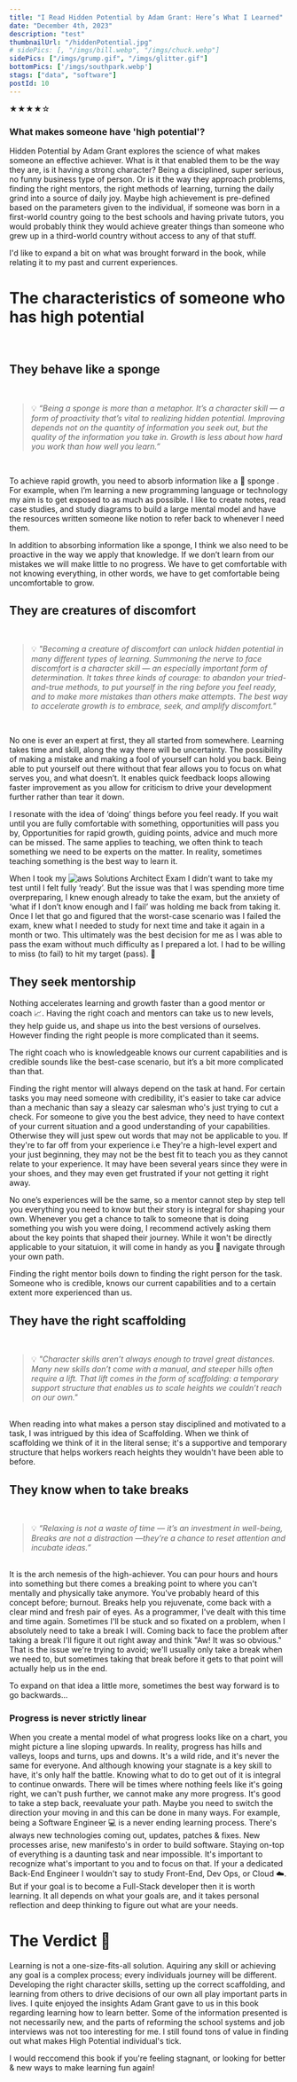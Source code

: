 ```yaml
---
title: "I Read Hidden Potential by Adam Grant: Here’s What I Learned"
date: "December 4th, 2023"
description: "test"
thumbnailUrl: "/hiddenPotential.jpg"
# sidePics: [, "/imgs/bill.webp", "/imgs/chuck.webp"]
sidePics: ["/imgs/grump.gif", "/imgs/glitter.gif"]
bottomPics: ['/imgs/southpark.webp']
stags: ["data", "software"]
postId: 10
---
```



★★★★☆

### What makes someone have 'high potential'?

Hidden Potential by Adam Grant explores the science of what makes someone an effective achiever.
 What is it that enabled them to be the way they are, is it having a strong character? 
 Being a disciplined, super serious, no funny business type of person.  Or is it the way they approach problems, 
 finding the right mentors, the right methods of learning, turning the daily grind into a source of daily joy. 
 Maybe high achievement is pre-defined based on the parameters given to the individual, if someone was born in 
 a first-world country going to the best schools and having private tutors, you would probably think they would
  achieve greater things than someone who grew up in a third-world country without access to any of that stuff.

I'd like to expand a bit on what was brought forward in the book, while relating it to my past and current experiences.


# The characteristics of someone who has high potential 
<br/>

## They behave like a sponge
<br/>
<blockquote className="blockquote">
  <footer className="blockquote-footer">
    💡
    <cite>
        “Being a sponge is more than a metaphor. It’s a character skill — a form of proactivity that’s vital to realizing hidden potential. Improving depends not on the quantity of information you seek out, but the quality of the information you take in. Growth is less about how hard you work than how well you learn.”
    </cite>
  </footer>
</blockquote>
<br/>

To achieve rapid growth, you need to absorb information like a 🧽 sponge . For example, when I’m learning a new programming language or
 technology my aim is to get exposed to as much as possible. I like to create notes, read case studies, and study diagrams to build a large
  mental model and have the resources written someone like notion to refer back to whenever I need them. 

In addition to absorbing information like a sponge, I think we also need to be proactive in the way we apply that knowledge.
 If we don’t learn from our mistakes we will make little to no progress. We have to get comfortable with not knowing everything,
  in other words, we have to get comfortable being uncomfortable to grow.

## They are creatures of discomfort
<br/>
<blockquote className="blockquote">
  <footer className="blockquote-footer">
    💡
    <cite>
        "Becoming a creature of discomfort can unlock hidden potential in many different types of learning. Summoning the nerve to face discomfort is a character skill — an especially important form of determination. It takes three kinds of courage: to abandon your tried-and-true methods, to put yourself in the ring before you feel ready, and to make more mistakes than others make attempts. The best way to accelerate growth is to embrace, seek, and amplify discomfort."
    </cite>
  </footer>
</blockquote>
<br/>

No one is ever an expert at first, they all started from somewhere. Learning takes time and skill, along the way there will be uncertainty. The possibility of making a mistake and making a fool of yourself can hold you back. Being able to put yourself out there without that fear allows you to focus on what serves you, and what doesn’t. It enables quick feedback loops allowing faster improvement as you allow for criticism to drive your development further rather than tear it down. 

I resonate with the idea of ‘doing’ things before you feel ready. If you wait until you are fully comfortable with something, opportunities will pass you by, Opportunities for rapid growth, guiding points, advice and much more can be missed. The same applies to teaching, we often think to teach something we need to be experts on the matter. In reality, sometimes teaching something is the best way to learn it.

When I took my ![aws](/imgs/darn2.png) Solutions Architect Exam I didn’t want to take my test until I felt fully ‘ready’. But the issue was that I was spending more time overpreparing, I knew enough already to take the exam, but the anxiety of ‘what if I don’t know enough and I fail’ was holding me back from taking it. Once I let that go and figured that the worst-case scenario was I failed the exam, knew what I needed to study for next time and take it again in a month or two. This ultimately was the best decision for me as I was able to pass the exam without much difficulty as I prepared a lot. I had to be willing to miss (to fail) to hit my target (pass). 🎯

## They seek mentorship

Nothing accelerates learning and growth faster than a good mentor or coach 📈. Having the right coach and mentors can take us to new levels, they help guide us, and shape us into the
best versions of ourselves. However finding the right people is more complicated than it seems.

The right coach who is knowledgeable knows our current capabilities and is credible sounds like the best-case scenario, but it’s a bit more complicated than that. 

Finding the right mentor will always depend on the task at hand. For certain tasks you may need someone with credibility, it's easier to take car advice than a mechanic than say a 
sleazy car salesman who's just trying to cut a check. For someone to give you the best advice, they need to have context of your current situation and a good understanding of your capabilities.
Otherwise they will just spew out words that may not be applicable to you. If they're to far off from your experience i.e They're a high-level expert and your just beginning, they may 
not be the best fit to teach you as they cannot relate to your experience. It may have been several years since they were in your shoes, and they may even get frustrated if your not getting
it right away. 

No one’s experiences will be the same, so a mentor cannot step by step tell you everything you need to know but their story is integral for shaping your own. 
Whenever you get a chance to talk to someone that is doing something you wish you were doing, I recommend actively asking them about the key points that shaped their journey.
While it won't be directly applicable to your sitatuion, it will come in handy as you 🧭 navigate through your own path.

Finding the right mentor boils down to finding the right person for the task. Someone who is credible, knows our current capabilities and to a certain extent more experienced than us.


## They have the right scaffolding
<br/>
<blockquote className="blockquote">
  <footer className="blockquote-footer">
    💡
    <cite>
        "Character skills aren’t always enough to travel great distances. Many new skills don’t come with a manual, and steeper hills often require a lift. That lift comes in the form of scaffolding: a temporary support structure that enables us to scale heights we couldn’t reach on our own."
    </cite>
  </footer>
</blockquote>
<br/>
When reading into what makes a person stay disciplined and motivated to a task, I was intrigued by this idea of Scaffolding.
 When we think of scaffolding we think of it in the literal sense; it's a supportive and temporary structure that helps
workers reach heights they wouldn't have been able to before. 





## They know when to take breaks
<br/>
<blockquote className="blockquote">
  <footer className="blockquote-footer">
    💡
    <cite>
        “Relaxing is not a waste of time — it’s an investment in well-being, Breaks are not a distraction —they’re a chance to reset attention and incubate ideas.”    
    </cite>
  </footer>
</blockquote>
<br/>
It is the arch nemesis of the high-achiever. You can pour hours and hours into something but there comes a breaking point to where you can't mentally and physically take anymore.
You've probably heard of this concept before; burnout. 
Breaks help you rejuvenate, come back with a clear mind and fresh pair of eyes. As a programmer, I've dealt with this time and time again. Sometimes I'll be stuck and so fixated on a problem, when I absolutely need to take a break I will.
 Coming back to face the problem after taking a break I'll figure it out right away and think "Aw! It was so obvious." That is the issue we're trying to avoid; we'll usually only take a break
 when we need to, but sometimes taking that break before it gets to that point will actually help us in the end.

To expand on that idea a little more, sometimes the best way forward is to go backwards...

### Progress is never strictly linear

When you create a mental model of what progress looks like on a chart, you might picture a line sloping upwards.
 In reality, progress has hills and valleys, loops and turns, ups and downs.
It's a wild ride, and it's never the same for everyone. And although knowing your stagnate is a key skill to have, it's only half the battle. Knowing what to do to get out 
of it is integral to continue onwards.
 There will be times where nothing feels like it's going right, we can't push further, we cannot make any more progress. It's good to take a step back, reevaluate your path. Maybe 
 you need to switch the direction your moving in and this can be done in many ways. 
 For example, being a Software Engineer 💻 is a never ending learning process. There's always new technologies coming out, updates, patches & fixes. New processes arise, new manifesto's 
 in order to build software. Staying on-top of everything is a daunting task and near impossible. It's important to recognize what's important to you and to focus on that. 
 If your a dedicated Back-End Engineer I wouldn't say to study Front-End, Dev Ops, or Cloud ☁️. But if your goal is to become a Full-Stack developer then it is worth learning. 
 It all depends on what your goals are, and it takes personal reflection and deep thinking to figure out what are your needs.


# The Verdict 📖
Learning is not a one-size-fits-all solution. Aquiring any skill or achieving any goal is a complex process; every individuals journey will be different.
Developing the right character skills, setting up the correct scaffolding, and learning from others to drive decisions of our own all play important parts in lives.
I quite enjoyed the insights Adam Grant gave to us in this book regarding learning how to learn better. Some of the information presented is not necessarily new,
 and the parts of reforming the school systems 
and job interviews was not too interesting for me. I still found tons of value in finding out what makes High Potential individual's tick.

I would reccomend this book if you're feeling stagnant, or looking for better & new ways to make learning fun again!
